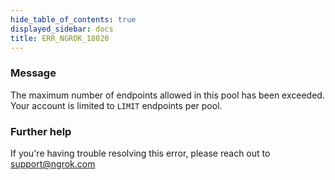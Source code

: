 ```yaml
---
hide_table_of_contents: true
displayed_sidebar: docs
title: ERR_NGROK_18020
---
```




### Message

The maximum number of endpoints allowed in this pool has been exceeded. Your account is limited to `LIMIT` endpoints per pool.

<ErrorDetails error="err_ngrok_18020" />

### Further help

If you're having trouble resolving this error, please reach out to [support@ngrok.com](mailto:support@ngrok.com?subject=Help%20with%20ERR_NGROK_18020)
